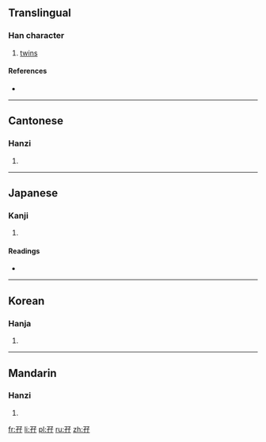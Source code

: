 ==Translingual==

===Han character===
{{Han char|rn=39|rad=子|as=03|sn=6|four=1744<sub>7</sub>|canj=弓木弓木 (NDND)|ids=⿰[[子]]子}}

# [[twin]]s

====References====
* {{Han ref|kx=0277.170|dkj=06941|dj=0545.060|hdz=21011.010|uh=5B56|ud=23382|bh=C9D3|bd=51667}}

----

==Cantonese==

===Hanzi===
{{yue-hanzi|jyut=[[maa1]]|y=ma1}}

# {{defn|lang=yue|sort=子03}}

----

==Japanese==

===Kanji===
{{ja-kanji|grade=|rs=子03}}

# {{defn|lang=ja|sort=子03}}

====Readings====
* {{ja-readings|on=[[し]] (shi), [[じ]] (ji)|kun=[[ふたご]] (futago)}}

----

==Korean==

===Hanja===
{{ko-hanja|hangeul=자|rv=ja|mr=cha}}

# {{defn|lang=ko|sort=子03}}

----

==Mandarin==

===Hanzi===
{{cmn-hanzi|pin=[[mā]] ([[ma1]]), [[zī]] ([[zi1]])|wg=ma<sup>1</sup>, tzu<sup>1</sup>}}

# {{defn|lang=cmn|sort=子03}}

[[fr:孖]]
[[li:孖]]
[[pl:孖]]
[[ru:孖]]
[[zh:孖]]